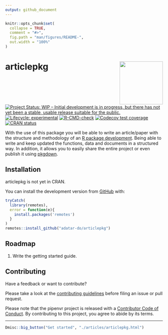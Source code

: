 ```yaml
---
output: github_document
---
```


<!-- README.md is generated from README.Rmd. Please edit that file -->

```r
knitr::opts_chunk$set(
  collapse = TRUE,
  comment = "#>",
  fig.path = "man/figures/README-",
  out.width = "100%"
)
```

# articlepkg <img src='man/figures/logo.png' align="right" height="138" />

<!-- badges: start -->
[![Project Status: WIP – Initial development is in progress, but there has not yet been a stable, usable release suitable for the public.](https://www.repostatus.org/badges/latest/wip.svg)](https://www.repostatus.org/#wip)
[![Lifecycle: experimental](https://img.shields.io/badge/lifecycle-experimental-orange.svg)](https://lifecycle.r-lib.org/articles/stages.html#experimental)
[![R-CMD-check](https://github.com/adatar-do/articlepkg/workflows/R-CMD-check/badge.svg)](https://github.com/adatar-do/articlepkg/actions)
[![Codecov test coverage](https://codecov.io/gh/adatar-do/articlepkg/branch/main/graph/badge.svg)](https://codecov.io/gh/adatar-do/articlepkg?branch=main)
[![CRAN status](https://www.r-pkg.org/badges/version/articlepkg)](https://CRAN.R-project.org/package=articlepkg)
<!-- badges: end -->

With the use of this package you will be able to write an article/paper with the structure and methodology of an [R package development](https://r-pkgs.org/). Being able to  write and keep updated the functions, data and documents in a structured way.  In addition, it allows you to easily share the entire project or even publish it  using [pkgdown](https://pkgdown.r-lib.org/).


## Installation

articlepkg is not yet in CRAN.

<!-- You can install the released version of articlepkg from [CRAN](https://CRAN.R-project.org) with: -->

<!-- ``` r -->
<!-- install.packages("articlepkg") -->
<!-- ``` -->

You can install the development version from [GitHub](https://github.com/) with:

``` r
tryCatch(
  library(remotes),
  error = function(e){
    install.packages('remotes')
  }
)
remotes::install_github("adatar-do/articlepkg")
```

## Roadmap

1. Write the getting started guide.

## Contributing

Have a feedback or want to contribute?

Please take a look at the [contributing guidelines](https://drdsdaniel.github.io/pipenvr/CONTRIBUTING.html) before filing an issue or pull request.

Please note that the pipenvr project is released with a [Contributor Code of Conduct](https://contributor-covenant.org/version/2/0/CODE_OF_CONDUCT.html). By contributing to this project, you agree to abide by its terms.



<hr/>
```r
Dmisc::big_button("Get started", "./articles/articlepkg.html")
```

